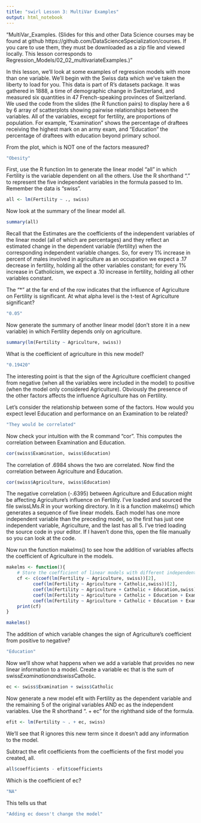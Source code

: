 ```yaml
---
title: "swirl Lesson 3: MultiVar Examples"
output: html_notebook
---
```


"MultiVar_Examples. (Slides for this and other Data Science courses may be found at github https://github.com/DataScienceSpecialization/courses. If you care to use them, they must be downloaded as a zip file and viewed locally. This lesson corresponds to Regression_Models/02_02_multivariateExamples.)"

In this lesson, we'll look at some examples of regression models with more than one variable. We'll begin with the Swiss data which we've taken the liberty to load for you. This data is part of R's datasets package. It was gathered in 1888, a time of demographic change in Switzerland, and measured six quantities in 47 French-speaking provinces of Switzerland. We used the code from the slides (the R function pairs) to display here a 6 by 6 array of scatterplots showing pairwise relationships between the variables. All of the variables, except for fertility, are proportions of population. For example, "Examination" shows the percentage of draftees receiving the highest mark on an army exam, and "Education" the percentage of draftees with education beyond primary school.

From the plot, which is NOT one of the factors measured?

```r
"Obesity"
```

First, use the R function lm to generate the linear model "all" in which Fertility is the variable dependent on all the others. Use the R shorthand "." to represent the five independent variables in the formula passed to lm.  Remember the data is "swiss". 

```r
all <- lm(Fertility ~ ., swiss)
```

Now look at the summary of the linear model all.

```r
summary(all)
```

Recall that the Estimates are the coefficients of the independent variables of the linear model (all of which are percentages) and they reflect an estimated change in the dependent variable (fertility) when the corresponding independent variable changes. So, for every 1% increase in percent of males involved in agriculture as an occupation we expect a .17 decrease in fertility, holding all the other variables constant; for every 1% increase in Catholicism, we expect a .10 increase in fertility, holding all other variables constant.  

The "*" at the far end of the row indicates that the influence of Agriculture on Fertility is significant. At what alpha level is the t-test of Agriculture significant?

```r
"0.05"
```

Now generate the summary of another linear model (don't store it in a new variable) in which Fertility depends only on agriculture.

```r
summary(lm(Fertility ~ Agriculture, swiss))
```

What is the coefficient of agriculture in this new model?

```r
"0.19420"
```

The interesting point is that the sign of the Agriculture coefficient changed from negative (when all the variables were included in the model) to positive (when the model only considered Agriculture). Obviously the presence of the other factors affects the influence Agriculture has on Fertility.

Let's consider the relationship between some of the factors. How would you expect level Education and performance on an Examination to be related?

```r
"They would be correlated"
```

Now check your intuition with the R command "cor". This computes the correlation between Examination and Education. 

```r
cor(swiss$Examination, swiss$Education)
```

The correlation of .6984 shows the two are correlated. Now find the correlation between Agriculture  and Education. 

```r
cor(swiss$Agriculture, swiss$Education)
```

The negative correlation (-.6395) between Agriculture and Education might be affecting Agriculture's influence on Fertility. I've loaded and sourced the file swissLMs.R in your working directory. In it is a function makelms() which generates a sequence of five linear models. Each model has one more independent variable than the preceding model, so the first has just one independent variable, Agriculture, and the last has all 5. I've tried loading the source code in your editor. If I haven't done this, open the file manually so you can look at the code. 

Now run the function makelms() to see how the addition of variables affects the coefficient of Agriculture in the models.

```r
makelms <- function(){
    # Store the coefficient of linear models with different independent variables
    cf <- c(coef(lm(Fertility ~ Agriculture, swiss))[2], 
          coef(lm(Fertility ~ Agriculture + Catholic,swiss))[2],
          coef(lm(Fertility ~ Agriculture + Catholic + Education,swiss))[2],
          coef(lm(Fertility ~ Agriculture + Catholic + Education + Examination,swiss))[2],
          coef(lm(Fertility ~ Agriculture + Catholic + Education + Examination + Infant.Mortality, swiss))[2])
    print(cf)
}
```

```r
makelms()
```

The addition of which variable changes the sign of Agriculture's coefficient from positive to negative?

```r
"Education"
```

Now we'll show what happens when we add a variable that provides no new linear information to a model. Create a variable ec that is the sum of swiss$Examination and swiss$Catholic.

```r
ec <- swiss$Examination + swiss$Catholic
```

Now generate a new model efit with Fertility as the dependent variable and the remaining 5 of the original variables AND ec as the independent variables. Use the R shorthand ". + ec" for the righthand side of the formula.

```r
efit <- lm(Fertility ~ . + ec, swiss)
```

We'll see that R ignores this new term since it doesn't add any information to the model.

Subtract the efit coefficients from the coefficients of the first model you created, all.

```r
all$coefficients - efit$coefficients
```

Which is the coefficient of ec?

```r
"NA"
```

This tells us that

```r
"Adding ec doesn't change the model"
```
